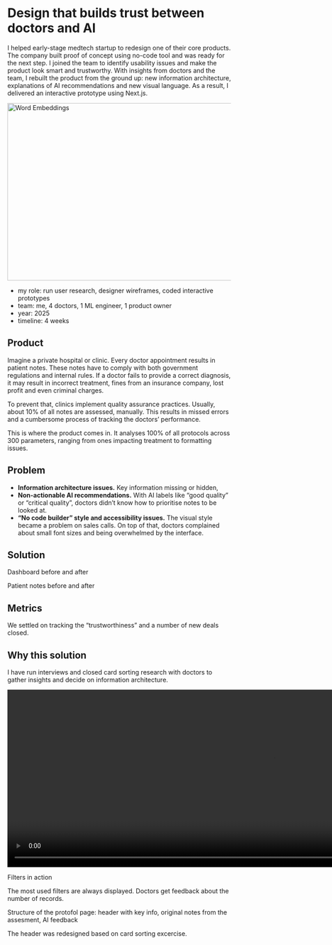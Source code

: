 # Design that builds trust between doctors and AI

I helped early-stage medtech startup to redesign one of their core products. The company built proof of concept using no-code tool and was ready for the next step. I joined the team to identify usability issues and make the product look smart and trustworthy. With insights from doctors and the team, I rebuilt the product from the ground up: new information architecture, explanations of AI recommendations and new visual language. As a result, I delivered an interactive prototype using Next.js.

<div className="border border-gray-200 rounded-md p-4 bg-white flex justify-center items-center mb-4">
  <Image src="/images/medtech-case/patient-notes.png" alt="Word Embeddings" width="620" height="400"/>
</div>

- my role: run user research, designer wireframes, coded interactive prototypes
- team: me, 4 doctors, 1 ML engineer, 1 product owner
- year: 2025
- timeline: 4 weeks

## Product
Imagine a private hospital or clinic. Every doctor appointment results in patient notes. These notes have to comply with both government regulations and internal rules. If a doctor fails to provide a correct diagnosis, it may result in incorrect treatment, fines from an insurance company, lost profit and even criminal charges.

To prevent that, clinics implement quality assurance practices. Usually, about 10% of all notes are assessed, manually. This results in missed errors and a cumbersome process of tracking the doctors’ performance.

This is where the product comes in. It analyses 100% of all protocols across 300 parameters, ranging from ones impacting treatment to formatting issues.

## Problem
- **Information architecture issues.** Key information missing or hidden, 
- **Non-actionable AI recommendations.** With AI labels like “good quality” or “critical quality”, doctors didn’t know how to prioritise notes to be looked at.
- **“No code builder” style and accessibility issues.** The visual style became a problem on sales calls. On top of that, doctors complained about small font sizes and being overwhelmed by the interface.

## Solution
Dashboard before and after
<ImageContainerMdx projectId={5} imageId="old-dashboard" captionShow={true} />
<ImageContainerMdx projectId={5} imageId="dashboard-id" captionShow={true} />


Patient notes before and after
<ImageContainerMdx projectId={5} imageId="patient-notes-before-id" captionShow={true} />
<ImageContainerMdx projectId={5} imageId="patient-notes-id" captions="After" captionShow={true} />

## Metrics
We settled on tracking the “trustworthiness” and a number of new deals closed.

## Why this solution

I have run interviews and closed card sorting research with doctors to gather insights and decide on information architecture.

<ImageContainerMdx projectId={5} imageId="dashboard-with-comments-id" captionShow={true} />

<div className="flex flex-col mb-4">
  <div className="border border-gray-200 rounded-md p-4 bg-white flex justify-center items-center">
    <video className="rounded-md" width="1200" height="400" preload="auto" autoPlay loop muted playsinline>
      <source src="/images/medtech-case/filter-in-action.mp4" type="video/mp4" />
      Your browser does not support the video tag.
    </video>
  </div>
  <p className="text-gray-600 indent-4 text-[14px] mt-1">Filters in action</p>
</div>

The most used filters are always displayed. Doctors get feedback about the number of records.
<ImageContainerMdx projectId={5} imageId="filters-and-how-they-work-id" captions="After" captionShow={true} />

Structure of the protofol page: header with key info, original notes from the assesment, AI feedback
<ImageContainerMdx projectId={5} imageId="structure-of-protocol-page-id" captionShow={true} />

The header was redesigned based on card sorting excercise.

<ImageContainerMdx projectId={5} imageId="header-before-and-after-id" captionShow={true} />

<OtherWork currentSlug="work-medtech"/>